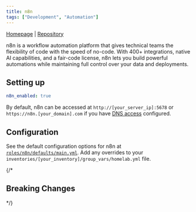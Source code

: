 ```yaml
---
title: n8n
tags: ["Development", "Automation"]
---
```



[Homepage](https://n8n.io/) |
[Repository](https://github.com/n8n-io/n8n)

<Tags tags={frontmatter.tags} />

n8n is a workflow automation platform that gives technical teams the flexibility of code with the speed of no-code. With 400+ integrations, native AI capabilities, and a fair-code license, n8n lets you build powerful automations while maintaining full control over your data and deployments.

## Setting up

```yaml title="inventories/homelab/group_vars/homelab.yml"
n8n_enabled: true
```

By default, n8n can be accessed at `http://[your_server_ip]:5678` or `https://n8n.[your_domain].com` if you have [DNS access](../../guides/dns-access/) configured.

## Configuration

See the default configuration options for n8n at [`roles/n8n/defaults/main.yml`](https://github.com/Dylancyclone/ansible-homelab-orchestration/blob/main/roles/n8n/defaults/main.yml).
Add any overrides to your `inventories/[your_inventory]/group_vars/homelab.yml` file.

{/* 

## Breaking Changes

*/}